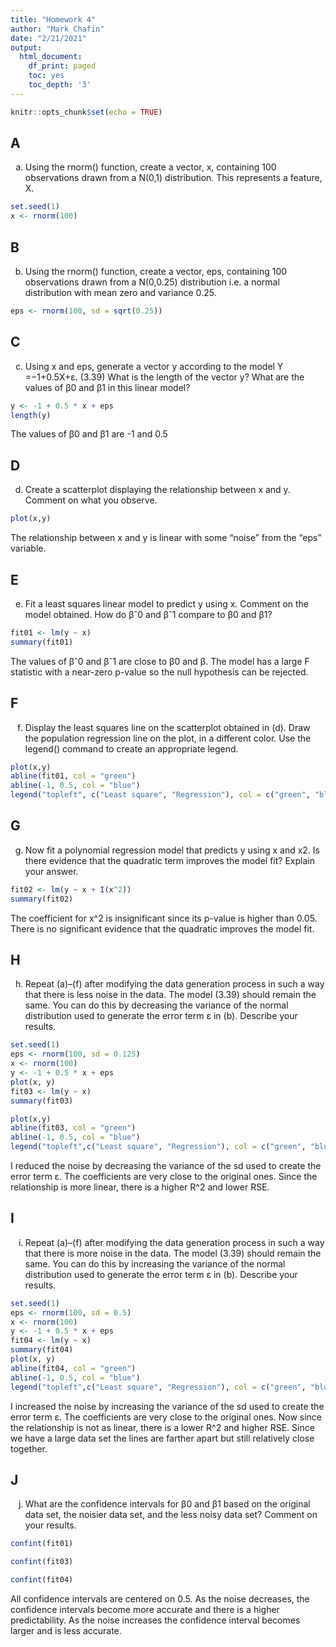 ```yaml
---
title: "Homework 4"
author: "Mark Chafin"
date: "2/21/2021"
output:
  html_document:
    df_print: paged
    toc: yes
    toc_depth: '3'
---
```


```r
knitr::opts_chunk$set(echo = TRUE)
```
## A
(a) Using the rnorm() function, create a vector, x, containing 100 observations drawn from a N(0,1) distribution. This represents a feature, X.
```r
set.seed(1)
x <- rnorm(100)
```

## B
(b) Using the rnorm() function, create a vector, eps, containing 100 observations drawn from a N(0,0.25) distribution i.e. a normal distribution with mean zero and variance 0.25.
```r
eps <- rnorm(100, sd = sqrt(0.25))
```

## C
(c) Using x and eps, generate a vector y according to the model
Y =−1+0.5X+ε. (3.39)
What is the length of the vector y? What are the values of β0 and β1 in this linear model?
```r
y <- -1 + 0.5 * x + eps
length(y)
```
The values of β0 and β1 are -1 and 0.5

## D
(d) Create a scatterplot displaying the relationship between x and y. Comment on what you observe.
```r
plot(x,y)
```


The relationship between x and y is linear with some "noise" from the "eps" variable.

## E
(e) Fit a least squares linear model to predict y using x. Comment on the model obtained. How do βˆ0 and βˆ1 compare to β0 and β1?

```r
fit01 <- lm(y ~ x)
summary(fit01)
```

The values of βˆ0 and βˆ1 are close to β0 and β. The model has a large F statistic with a near-zero p-value so the null hypothesis can be rejected.

## F
(f) Display the least squares line on the scatterplot obtained in (d). Draw the population regression line on the plot, in a different color. Use the legend() command to create an appropriate legend.
```r
plot(x,y)
abline(fit01, col = "green")
abline(-1, 0.5, col = "blue")
legend("topleft", c("Least square", "Regression"), col = c("green", "blue"), lty = c(1,1))
```
## G
(g) Now fit a polynomial regression model that predicts y using x and x2. Is there evidence that the quadratic term improves the model fit? Explain your answer.
```r
fit02 <- lm(y ~ x + I(x^2))
summary(fit02)
```

The coefficient for x^2 is insignificant since its p-value is higher than 0.05.  There is no significant evidence that the quadratic improves the model fit.

## H
(h) Repeat (a)–(f) after modifying the data generation process in such a way that there is less noise in the data. The model (3.39) should remain the same. You can do this by decreasing the variance of the normal distribution used to generate the error term ε in (b). Describe your results.
```r
set.seed(1)
eps <- rnorm(100, sd = 0.125)
x <- rnorm(100)
y <- -1 + 0.5 * x + eps
plot(x, y)
fit03 <- lm(y ~ x)
summary(fit03)
```

```r
plot(x,y)
abline(fit03, col = "green")
abline(-1, 0.5, col = "blue")
legend("topleft",c("Least square", "Regression"), col = c("green", "blue"), lty = c(1, 1))
```

I reduced the noise by decreasing the variance of the sd used to create the error term ε. The coefficients are very close to the original ones. Since the relationship is more linear, there is a higher R^2 and lower RSE. 

## I
(i) Repeat (a)–(f) after modifying the data generation process in such a way that there is more noise in the data. The model (3.39) should remain the same. You can do this by increasing the variance of the normal distribution used to generate the error term ε in (b). Describe your results.

```r
set.seed(1)
eps <- rnorm(100, sd = 0.5)
x <- rnorm(100)
y <- -1 + 0.5 * x + eps
fit04 <- lm(y ~ x)
summary(fit04)
plot(x, y)
abline(fit04, col = "green")
abline(-1, 0.5, col = "blue")
legend("topleft",c("Least square", "Regression"), col = c("green", "blue"), lty = c(1, 1))
```

I increased the noise by increasing the variance of the sd used to create the error term ε. The coefficients are very close to the original ones. Now since the relationship is not as linear, there is a lower R^2 and higher RSE. Since we have a large data set the lines are farther apart but still relatively close together.

## J
(j) What are the confidence intervals for β0 and β1 based on the original data set, the noisier data set, and the less noisy data set? Comment on your results.
```r
confint(fit01)
```
```r
confint(fit03)
```
```r
confint(fit04)
```

All confidence intervals are centered on 0.5. As the noise decreases, the confidence intervals become more accurate and there is a higher predictability. As the noise increases the confidence interval becomes larger and is less accurate.